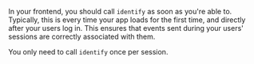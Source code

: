 In your frontend, you should call `identify` as soon as you're able to. Typically, this is every time your app loads for the first time, and directly after your users log in. This ensures that events sent during your users' sessions are correctly associated with them. 

You only need to call `identify` once per session.
